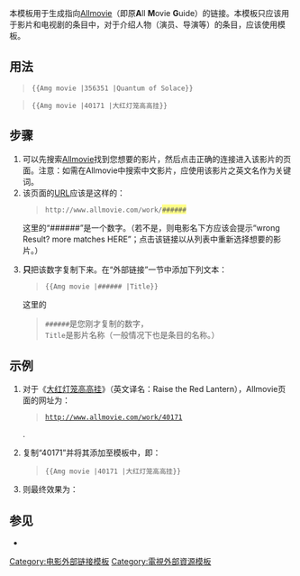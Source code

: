 {{Documentation subpage}}
<!-- 
    请在本页底端添加页面分类或跨维基链接
    您可以在下面编辑本模板
-->
本模板用于生成指向[[Allmovie]]（即原'''A'''ll '''M'''ovie '''G'''uide）的链接。本模板只应该用于影片和电视剧的条目中，对于介绍人物（演员、导演等）的条目，应该使用模板{{tl|Amg name}}。

== 用法 ==
<blockquote><code><nowiki>{{Amg movie |356351 |Quantum of Solace}}</nowiki></code></blockquote>
<blockquote><code><nowiki>{{Amg movie |40171 |大红灯笼高高挂}}</nowiki></code></blockquote>

== 步骤 ==
# 可以先搜索[http://www.allmovie.com/ Allmovie]找到您想要的影片，然后点击正确的连接进入该影片的页面。注意：如需在Allmovie中搜索中文影片，应使用该影片之英文名作为关键词。
# 该页面的[[URL]]应该是这样的：<blockquote><code><nowiki>http://www.allmovie.com/work/</nowiki><font style="background-color: #FFFF88">######</font></code></blockquote>这里的“######”是一个数字。（若不是，则电影名下方应该会提示“wrong Result? more matches HERE”；点击该链接以从列表中重新选择想要的影片。）
# '''只'''把该数字复制下来。在“外部链接”一节中添加下列文本：<blockquote><code><nowiki>{{Amg movie |###### |Title}}</nowiki></code></blockquote>这里的<blockquote><code>######</code>是您刚才复制的数字，<br><code>Title</code>是影片名称（一般情况下也是条目的名称。）</blockquote>

== 示例 ==
# 对于《[[大红灯笼高高挂]]》（英文译名：Raise the Red Lantern），Allmovie页面的网址为：<blockquote><code>http://www.allmovie.com/work/40171</code></blockquote>.
# 复制“40171”并将其添加至模板中，即：<blockquote><code><nowiki>{{Amg movie |40171 |大红灯笼高高挂}}</nowiki></code></blockquote>
# 则最终效果为：<blockquote>{{Amg movie |40171 |大红灯笼高高挂}}</blockquote>

== 参见 ==
*{{tl|Amg name}}

<includeonly>

<!-- 请在本行之下添加页面分类，谢谢。 -->
[[Category:电影外部链接模板]]
[[Category:電視外部資源模板]]

</includeonly>